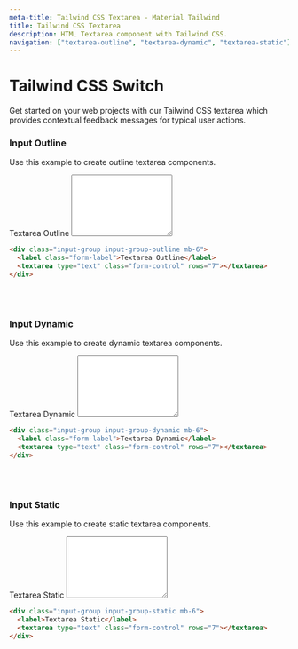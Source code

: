 ```yaml
---
meta-title: Tailwind CSS Textarea - Material Tailwind
title: Tailwind CSS Textarea
description: HTML Textarea component with Tailwind CSS.
navigation: ["textarea-outline", "textarea-dynamic", "textarea-static"]
---
```


# Tailwind CSS Switch

Get started on your web projects with our Tailwind CSS textarea which provides contextual feedback messages for typical user actions.
<br/>

### Input Outline 
Use this example to create outline textarea components.
<br/>
<ComponentCard id="textarea-outline">
<div class="input-group input-group-outline mb-6">
  <label class="form-label">Textarea Outline</label>
  <textarea type="text" class="form-control" rows="7"></textarea>
</div>
</ComponentCard>

```html showLineNumbers
<div class="input-group input-group-outline mb-6">
  <label class="form-label">Textarea Outline</label>
  <textarea type="text" class="form-control" rows="7"></textarea>
</div>
```
<br/>
<br/>

### Input Dynamic 
Use this example to create dynamic textarea components.
<br/>
<ComponentCard id="textarea-dynamic">
<div class="input-group input-group-dynamic mb-6">
  <label class="form-label">Textarea Dynamic</label>
  <textarea type="text" class="form-control" rows="7"></textarea>
</div>
</ComponentCard>

```html showLineNumbers
<div class="input-group input-group-dynamic mb-6">
  <label class="form-label">Textarea Dynamic</label>
  <textarea type="text" class="form-control" rows="7"></textarea>
</div>
```
<br/>
<br/>

### Input Static 
Use this example to create static textarea components.
<br/>
<ComponentCard id="textarea-static">
<div class="input-group input-group-static mb-6">
  <label>Textarea Static</label>
  <textarea type="text" class="form-control" rows="7"></textarea>
</div>
</ComponentCard>

```html showLineNumbers
<div class="input-group input-group-static mb-6">
  <label>Textarea Static</label>
  <textarea type="text" class="form-control" rows="7"></textarea>
</div>
```